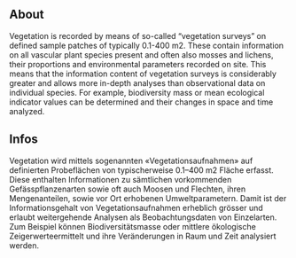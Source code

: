 :::{.content-visible when-profile="en"}


## About

Vegetation is recorded by means of so-called “vegetation surveys” on defined sample patches of typically 0.1-400 m2. These contain information on all vascular plant species present and often also mosses and lichens, their proportions and environmental parameters recorded on site. This means that the information content of vegetation surveys is considerably greater and allows more in-depth analyses than observational data on individual species. For example, biodiversity mass or mean ecological indicator values can be determined and their changes in space and time analyzed.
:::



:::{.content-visible when-profile="de"}

## Infos

Vegetation wird mittels sogenannten «Vegetationsaufnahmen» auf definierten Probeflächen von typischerweise 0.1–400 m2 Fläche erfasst. Diese enthalten Informationen zu sämtlichen vorkommenden Gefässpflanzenarten sowie oft auch Moosen und Flechten, ihren Mengenanteilen, sowie vor Ort erhobenen Umweltparametern. Damit ist der Informationsgehalt von Vegetationsaufnahmen erheblich grösser und erlaubt weitergehende Analysen als Beobachtungsdaten von Einzelarten. Zum Beispiel können Biodiversitätsmasse oder mittlere ökologische Zeigerwerteermittelt und ihre Veränderungen in Raum und Zeit analysiert werden.
:::